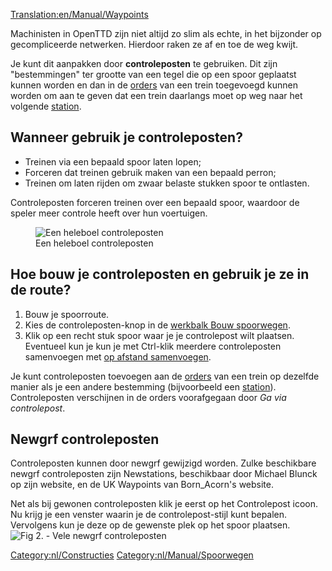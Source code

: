 [[Translation:en/Manual/Waypoints]]

Machinisten in OpenTTD zijn niet altijd zo slim als echte, in het bijzonder op gecompliceerde netwerken. Hierdoor raken ze af en toe de weg kwijt.

Je kunt dit aanpakken door '''controleposten''' te gebruiken. Dit zijn "bestemmingen" ter grootte van een tegel die op een spoor geplaatst kunnen worden en dan in de [[nl/Manual/Orders|orders]] van een trein toegevoegd kunnen worden om aan te geven dat een trein daarlangs moet op weg naar het volgende [[nl/Manual/Stations|station]].

== Wanneer gebruik je controleposten? ==

* Treinen via een bepaald spoor laten lopen;
* Forceren dat treinen gebruik maken van een bepaald perron;
* Treinen om laten rijden om zwaar belaste stukken spoor te ontlasten.

Controleposten forceren treinen over een bepaald spoor, waardoor de speler meer controle heeft over hun voertuigen.

[[File:en/Manual/Checkpoints.png|center|frame|Een heleboel controleposten]]

== Hoe bouw je controleposten en gebruik je ze in de route? ==

# Bouw je spoorroute.
# Kies de controleposten-knop in de [[nl/Manual/Spoorwegconstructies#de-werkbalk-bouw-spoorwegen|werkbalk Bouw spoorwegen]].
# Klik op een recht stuk spoor waar je je controlepost wilt plaatsen. Eventueel kun je kun je met Ctrl-klik meerdere controleposten samenvoegen met [[nl/Archive/Manual/Settings/Op afstand samengevoegde stations|op afstand samenvoegen]].

Je kunt controleposten toevoegen aan de [[nl/Manual/Orders|orders]] van een trein op dezelfde manier als je een andere bestemming (bijvoorbeeld een [[nl/Station|station]]). Controleposten verschijnen in de orders voorafgegaan door ''Ga via controlepost''.

== Newgrf controleposten ==

Controleposten kunnen door newgrf gewijzigd worden. Zulke beschikbare newgrf controleposten zijn Newstations, beschikbaar door Michael Blunck op zijn website, en de UK Waypoints van Born_Acorn's website.

Net als bij gewonen controleposten klik je eerst op het Controlepost icoon. Nu krijg je een venster waarin je de controlepost-stijl kunt bepalen. Vervolgens kun je deze op de gewenste plek op het spoor plaatsen.
[[File:en/Manual/Newgrfwayp.png|center|frame|Fig 2. - Vele newgrf controleposten]]

[[Category:nl/Constructies]]
[[Category:nl/Manual/Spoorwegen]]